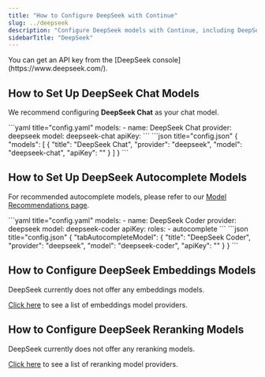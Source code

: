 ```yaml
---
title: "How to Configure DeepSeek with Continue"
slug: ../deepseek
description: "Configure DeepSeek models with Continue, including DeepSeek Chat for general conversations and DeepSeek Coder specifically optimized for code autocomplete and programming tasks"
sidebarTitle: "DeepSeek"
---
```


<Info>
  You can get an API key from the [DeepSeek console](https://www.deepseek.com/).
</Info>

## How to Set Up DeepSeek Chat Models

We recommend configuring **DeepSeek Chat** as your chat model.

<Tabs>
   <Tab title="YAML">
   ```yaml title="config.yaml"
   models:
     - name: DeepSeek Chat
       provider: deepseek
       model: deepseek-chat
       apiKey: <YOUR_DEEPSEEK_API_KEY>
   ```
   </Tab>
   <Tab title="JSON">
   ```json title="config.json"
   {
     "models": [
       {
         "title": "DeepSeek Chat",
         "provider": "deepseek",
         "model": "deepseek-chat",
         "apiKey": "<YOUR_DEEPSEEK_API_KEY>"
       }
     ]
   }
   ```
   </Tab>
</Tabs>

## How to Set Up DeepSeek Autocomplete Models

For recommended autocomplete models, please refer to our [Model Recommendations page](/customization/models).

<Tabs>
   <Tab title="YAML">
    ```yaml title="config.yaml"
    models:
      - name: DeepSeek Coder
        provider: deepseek
        model: deepseek-coder
        apiKey: <YOUR_DEEPSEEK_API_KEY>
        roles:
          - autocomplete
    ```
   </Tab>
   <Tab title="JSON">
    ```json title="config.json"
    {
      "tabAutocompleteModel": {
        "title": "DeepSeek Coder",
        "provider": "deepseek",
        "model": "deepseek-coder",
        "apiKey": "<YOUR_DEEPSEEK_API_KEY>"
      }
    }
    ```
   </Tab>
</Tabs>

## How to Configure DeepSeek Embeddings Models

DeepSeek currently does not offer any embeddings models.

[Click here](../../model-roles/embeddings.mdx) to see a list of embeddings model providers.

## How to Configure DeepSeek Reranking Models

DeepSeek currently does not offer any reranking models.

[Click here](../../model-roles/reranking.mdx) to see a list of reranking model providers.
